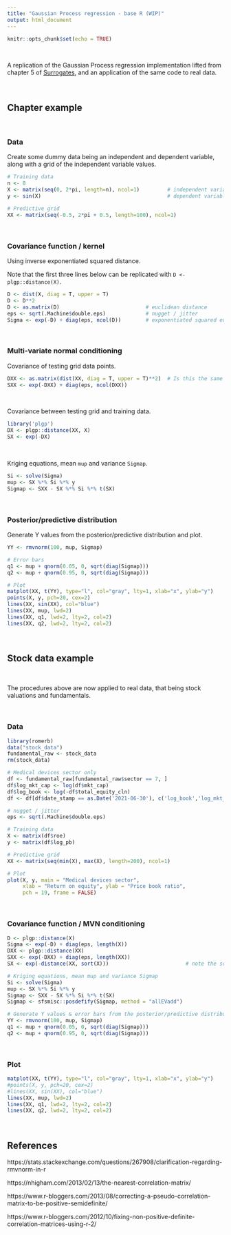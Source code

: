 ```yaml
---
title: "Gaussian Process regression - base R (WIP)"
output: html_document
---
```


```r
knitr::opts_chunk$set(echo = TRUE)
```
<br>

A replication of the Gaussian Process regression implementation lifted from chapter 5 of [Surrogates](https://bookdown.org/rbg/surrogates/chap5.html), and an application of the same code to real data.

<br>

## Chapter example

<br>

### Data

Create some dummy data being an independent and dependent variable, along with a grid of the independent variable values. 

```r
# Training data
n <- 8
X <- matrix(seq(0, 2*pi, length=n), ncol=1)         # independent variable
y <- sin(X)                                         # dependent variable

# Predictive grid
XX <- matrix(seq(-0.5, 2*pi + 0.5, length=100), ncol=1)
```

<br>

### Covariance function / kernel  

Using inverse exponentiated squared distance.

Note that the first three lines below can be replicated with ```D <- plgp::distance(X)```.


```r
D <- dist(X, diag = T, upper = T)
D <- D**2
D <- as.matrix(D)                            # euclidean distance
eps <- sqrt(.Machine$double.eps)             # nugget / jitter
Sigma <- exp(-D) + diag(eps, ncol(D))        # exponentiated squared euclidean distance
```

<br>

### Multi-variate normal conditioning  

Covariance of testing grid data points.

```r
DXX <- as.matrix(dist(XX, diag = T, upper = T)**2)  # Is this the same as plgp::dist?
SXX <- exp(-DXX) + diag(eps, ncol(DXX))
```

<br>

Covariance between testing grid and training data.

```r
library('plgp')
DX <- plgp::distance(XX, X)
SX <- exp(-DX)
```

<br>

Kriging equations, mean ```mup``` and variance ```Sigmap```.

```r
Si <- solve(Sigma)
mup <- SX %*% Si %*% y
Sigmap <- SXX - SX %*% Si %*% t(SX)
```

<br>

### Posterior/predictive distribution

Generate Y values from the posterior/predictive distribution and plot.

```r
YY <- rmvnorm(100, mup, Sigmap)

# Error bars
q1 <- mup + qnorm(0.05, 0, sqrt(diag(Sigmap)))
q2 <- mup + qnorm(0.95, 0, sqrt(diag(Sigmap)))

# Plot
matplot(XX, t(YY), type="l", col="gray", lty=1, xlab="x", ylab="y")
points(X, y, pch=20, cex=2)
lines(XX, sin(XX), col="blue")
lines(XX, mup, lwd=2)
lines(XX, q1, lwd=2, lty=2, col=2)
lines(XX, q2, lwd=2, lty=2, col=2)
```

<br>


## Stock data example

<br>

The procedures above are now applied to real data, that being stock valuations and fundamentals.

<br>

### Data

```r
library(romerb)
data("stock_data")
fundamental_raw <- stock_data
rm(stock_data)

# Medical devices sector only
df <- fundamental_raw[fundamental_raw$sector == 7, ]   
df$log_mkt_cap <- log(df$mkt_cap)
df$log_book <- log(-df$total_equity_cln)
df <- df[df$date_stamp == as.Date('2021-06-30'), c('log_book','log_mkt_cap','log_pb','roe','leverage')]

# nugget / jitter
eps <- sqrt(.Machine$double.eps)

# Training data
X <- matrix(df$roe)
y <- matrix(df$log_pb)

# Predictive grid
XX <- matrix(seq(min(X), max(X), length=200), ncol=1)

# Plot
plot(X, y, main = "Medical devices sector",
     xlab = "Return on equity", ylab = "Price book ratio",
     pch = 19, frame = FALSE)
```

<br>

### Covariance function / MVN conditioning

```r
D <- plgp::distance(X)
Sigma <- exp(-D) + diag(eps, length(X))
DXX <- plgp::distance(XX)
SXX <- exp(-DXX) + diag(eps, length(XX))
SX <- exp(-distance(XX, sort(X)))                         # note the sort, required to construct symmetric matrix at Sigmap

# Kriging equations, mean mup and variance Sigmap
Si <- solve(Sigma)
mup <- SX %*% Si %*% y
Sigmap <- SXX - SX %*% Si %*% t(SX)
Sigmap <- sfsmisc::posdefify(Sigmap, method = "allEVadd")

# Generate Y values & error bars from the posterior/predictive distribution
YY <- rmvnorm(100, mup, Sigmap)
q1 <- mup + qnorm(0.05, 0, sqrt(diag(Sigmap)))
q2 <- mup + qnorm(0.95, 0, sqrt(diag(Sigmap)))
```

<br>

### Plot

```r
matplot(XX, t(YY), type="l", col="gray", lty=1, xlab="x", ylab="y")
#points(X, y, pch=20, cex=2)
#lines(XX, sin(XX), col="blue")
lines(XX, mup, lwd=2)
lines(XX, q1, lwd=2, lty=2, col=2)
lines(XX, q2, lwd=2, lty=2, col=2)
```

<br>

## References  


https://stats.stackexchange.com/questions/267908/clarification-regarding-rmvnorm-in-r  

https://nhigham.com/2013/02/13/the-nearest-correlation-matrix/  

https://www.r-bloggers.com/2013/08/correcting-a-pseudo-correlation-matrix-to-be-positive-semidefinite/  

https://www.r-bloggers.com/2012/10/fixing-non-positive-definite-correlation-matrices-using-r-2/


